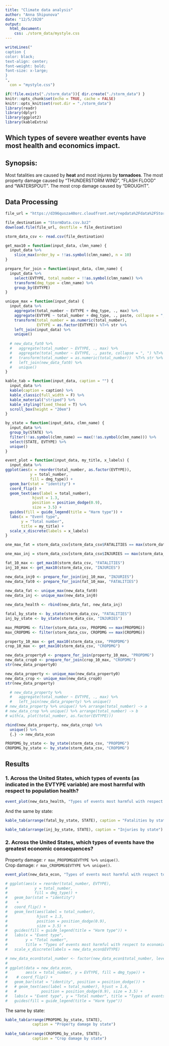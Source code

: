 ```yaml
---
title: "Climate data analysis"
author: "Anna Shipunova"
date: "12/5/2020"
output: 
  html_document:
    css: ./storm_data/mystyle.css
---
```


```r

writeLines("
caption {
color: black;
text-align: center;
font-weight: bold;
font-size: x-large;
}
", 
  con = "mystyle.css")
```

```r
if(!file.exists("./storm_data")){ dir.create("./storm_data") }
knitr::opts_chunk$set(echo = TRUE, cache = FALSE)
knitr::opts_knit$set(root.dir = "./storm_data")
library(readr)
library(dplyr)
library(ggplot2)
library(kableExtra)

```

## Which types of severe weather events have most health and economics impact.

## Synopsis:  
Most fatalities are caused by **heat** and most injures by **tornadoes**.
The most property damage caused by "THUNDERSTORM WIND", "FLASH FLOOD" and      "WATERSPOUT".
The most crop damage caused by "DROUGHT".

## Data Processing  
```r
file_url = "https://d396qusza40orc.cloudfront.net/repdata%2Fdata%2FStormData.csv.bz2"

file_destination = "StormData.csv.bz2"
download.file(file_url, destfile = file_destination)

storm_data_csv <- read.csv(file_destination)

```

```r
get_max10 = function(input_data, clmn_name) {
  input_data %>%
    slice_max(order_by = !!as.symbol(clmn_name), n = 10)
}

prepare_for_join = function(input_data, clmn_name) {
  input_data %>% 
    select(EVTYPE, total_number = !!as.symbol(clmn_name)) %>%
    transform(dmg_type = clmn_name) %>%
    group_by(EVTYPE)
}

unique_max = function(input_data) {
  input_data %>% 
    aggregate(total_number ~ EVTYPE + dmg_type, ., max) %>%
    aggregate(EVTYPE ~ total_number + dmg_type, ., paste, collapse = ", ") %>% 
    transform(total_number = as.numeric(total_number), 
              EVTYPE = as.factor(EVTYPE)) %T>% str %>% 
    left_join(input_data) %>% 
    unique()
  
  # new_data_fat0 %>% 
  #   aggregate(total_number ~ EVTYPE, ., max) %>%
  #   aggregate(total_number ~ EVTYPE, ., paste, collapse = ", ") %T>% str %>% 
  #   transform(total_number = as.numeric(total_number))  %T>% str %>% 
  #   left_join(new_data_fat0) %>% 
  #   unique()
}

kable_tab = function(input_data, caption = "") {
  input_data %>%
  kable(caption = caption) %>%
  kable_classic(full_width = F) %>%
  kable_material("striped") %>%
  kable_styling(fixed_thead = T) %>%
  scroll_box(height = "20em")
}

by_state = function(input_data, clmn_name) {
  input_data %>% 
  group_by(STATE) %>%
  filter(!!as.symbol(clmn_name) == max(!!as.symbol(clmn_name))) %>%
  select(STATE, EVTYPE) %>% 
  unique()
}

event_plot = function(input_data, my_title, x_labels) {
  input_data %>%
ggplot(aes(x = reorder(total_number, as.factor(EVTYPE)), 
           y = total_number, 
           fill = dmg_type)) + 
  geom_bar(stat = "identity") +
  coord_flip() +
  geom_text(aes(label = total_number),
            hjust = 1.3,
            position = position_dodge(0.9),
            size = 3.5) +
  guides(fill = guide_legend(title = "Harm type")) +
  labs(x = "Event type", 
       y = "Total number", 
       title = my_title) +
  scale_x_discrete(labels = x_labels)
}

```
<!-- 1. Across the United States, which types of events (as indicated in the EVTYPE variable) are most harmful with respect to population health?   -->

```r
one_max_fat = storm_data_csv[storm_data_csv$FATALITIES == max(storm_data_csv$FATALITIES),]

one_max_inj = storm_data_csv[storm_data_csv$INJURIES == max(storm_data_csv$INJURIES),]

fat_10_max <- get_max10(storm_data_csv, "FATALITIES")
inj_10_max <- get_max10(storm_data_csv, "INJURIES")

new_data_inj0 <- prepare_for_join(inj_10_max, "INJURIES")
new_data_fat0 <- prepare_for_join(fat_10_max, "FATALITIES")
  
new_data_fat <- unique_max(new_data_fat0)
new_data_inj <- unique_max(new_data_inj0)

new_data_health <- rbind(new_data_fat, new_data_inj)

```
```r

fatal_by_state <- by_state(storm_data_csv, "FATALITIES")
inj_by_state <- by_state(storm_data_csv, "INJURIES")
```

<!-- 2. Across the United States, which types of events have the greatest economic consequences? -->

```r
max_PROPDMG <- filter(storm_data_csv, PROPDMG == max(PROPDMG)) 
max_CROPDMG <- filter(storm_data_csv, CROPDMG == max(CROPDMG)) 

property_10_max <- get_max10(storm_data_csv, "PROPDMG")
crop_10_max <- get_max10(storm_data_csv, "CROPDMG")

new_data_property0 <- prepare_for_join(property_10_max, "PROPDMG")
new_data_crop0 <- prepare_for_join(crop_10_max, "CROPDMG")
str(new_data_property0)

new_data_property <- unique_max(new_data_property0)
new_data_crop <- unique_max(new_data_crop0)
str(new_data_property)

  # new_data_property %>% 
  #   aggregate(total_number ~ EVTYPE, ., max) %>%
  #   left_join(new_data_property) %>% unique()
# new_data_property %>% unique() %>% arrange(total_number) -> a
# new_data_crop %>% unique() %>% arrange(total_number) -> b
# with(a, plot(total_number, as.factor(EVTYPE)))

rbind(new_data_property, new_data_crop) %>% 
  unique() %>%
  {.} -> new_data_econ

```
```r

PROPDMG_by_state <- by_state(storm_data_csv, "PROPDMG")
CROPDMG_by_state <- by_state(storm_data_csv, "CROPDMG")

```

## Results  

### 1. Across the United States, which types of events (as indicated in the EVTYPE variable) are most harmful with respect to population health?  

<!-- Fatality for all the US: `r one_max_fat$EVTYPE %>% unique()`.   -->
<!-- Injuries for all the US: `r one_max_inj$EVTYPE %>% unique()`.   -->

```r

event_plot(new_data_health, "Types of events most harmful with respect to population health", new_data_health$EVTYPE)

```

And the same by state:

```r

kable_tab(arrange(fatal_by_state, STATE), caption = "Fatalities by state")

kable_tab(arrange(inj_by_state, STATE), caption = "Injuries by state")

```

### 2. Across the United States, which types of events have the greatest economic consequences?

Property damage: `r max_PROPDMG$EVTYPE %>% unique()`.  
Crop damage: `r max_CROPDMG$EVTYPE %>% unique()`.  

```r

event_plot(new_data_econ, "Types of events most harmful with respect to economics", new_data_econ$EVTYPE)

# ggplot(aes(x = reorder(total_number, EVTYPE),
#            y = total_number,
#            fill = dmg_type)) +
#   geom_bar(stat = "identity")
#    +
#   coord_flip() +
#   geom_text(aes(label = total_number),
#             hjust = 1.3,
#             position = position_dodge(0.9),
#             size = 3.5) +
#   guides(fill = guide_legend(title = "Harm type")) +
#   labs(x = "Event type", 
#        y = "Total number", 
#        title = "Types of events most harmful with respect to economics") +
#   scale_x_discrete(labels = new_data_econ$EVTYPE)

# new_data_econ$total_number <- factor(new_data_econ$total_number, levels = unique(new_data_econ$total_number))
# 
# ggplot(data = new_data_econ, 
#        aes(x = total_number, y = EVTYPE, fill = dmg_type)) +
#    # coord_flip() + 
#   geom_bar(stat = "identity", position = position_dodge()) +
#   # geom_text(aes(label = total_number), hjust = 1.6,
#   #           position = position_dodge(0.9), size = 3.5) +
#   labs(x = "Event type", y = "Total number", title = "Types of events most harmful with respect to economics") + 
#   guides(fill = guide_legend(title = "Harm type"))


```

The same by state:

```r
kable_tab(arrange(PROPDMG_by_state, STATE), 
            caption = "Property damage by state")
 
kable_tab(arrange(CROPDMG_by_state, STATE), 
            caption = "Crop damage by state")
```

